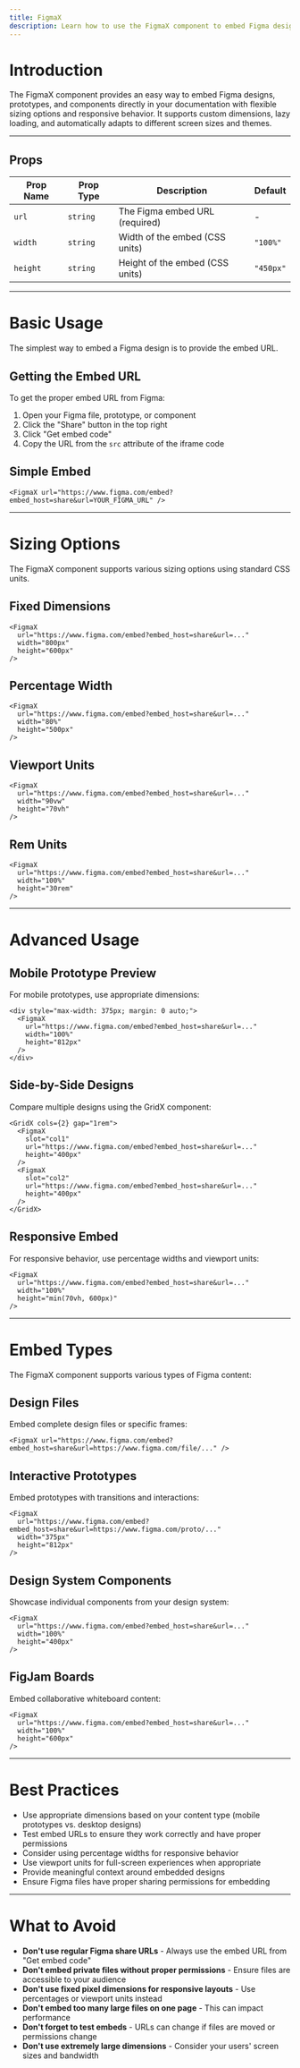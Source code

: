 ```yaml
---
title: FigmaX
description: Learn how to use the FigmaX component to embed Figma designs, prototypes, and components with flexible sizing and responsive behavior.
---
```



# Introduction

The FigmaX component provides an easy way to embed Figma designs, prototypes, and components directly in your documentation with flexible sizing options and responsive behavior. It supports custom dimensions, lazy loading, and automatically adapts to different screen sizes and themes.

----

## Props

| Prop Name | Prop Type | Description | Default |
|-----------|-----------|-------------|---------|
| `url` | `string` | The Figma embed URL (required) | - |
| `width` | `string` | Width of the embed (CSS units) | `"100%"` |
| `height` | `string` | Height of the embed (CSS units) | `"450px"` |

----

# Basic Usage

The simplest way to embed a Figma design is to provide the embed URL.

## Getting the Embed URL

To get the proper embed URL from Figma:

1. Open your Figma file, prototype, or component
2. Click the "Share" button in the top right
3. Click "Get embed code"
4. Copy the URL from the `src` attribute of the iframe code

## Simple Embed

``` astro
<FigmaX url="https://www.figma.com/embed?embed_host=share&url=YOUR_FIGMA_URL" />
```

<FigmaX 
  url="https://www.figma.com/embed?embed_host=share&url=https%3A%2F%2Fwww.figma.com%2Fdesign%2FHiNQ0kmWACSgJXt7XT8VxK%2FPhosphor-Icons--Community-%3Fnode-id%3D8899-89934%26p%3Df%26t%3Dipg3EcXoAAFFalBP-0"
/>

----

# Sizing Options

The FigmaX component supports various sizing options using standard CSS units.

## Fixed Dimensions

``` astro
<FigmaX 
  url="https://www.figma.com/embed?embed_host=share&url=..." 
  width="800px"
  height="600px"
/>
```

<FigmaX 
  url="https://www.figma.com/embed?embed_host=share&url=https%3A%2F%2Fwww.figma.com%2Fdesign%2FHiNQ0kmWACSgJXt7XT8VxK%2FPhosphor-Icons--Community-%3Fnode-id%3D8899-89934%26p%3Df%26t%3Dipg3EcXoAAFFalBP-0"
  width="800px"
  height="500px"
/>

## Percentage Width

``` astro
<FigmaX 
  url="https://www.figma.com/embed?embed_host=share&url=..." 
  width="80%"
  height="500px"
/>
```

<FigmaX 
  url="https://www.figma.com/embed?embed_host=share&url=https%3A%2F%2Fwww.figma.com%2Fdesign%2FHiNQ0kmWACSgJXt7XT8VxK%2FPhosphor-Icons--Community-%3Fnode-id%3D8899-89934%26p%3Df%26t%3Dipg3EcXoAAFFalBP-0"
  width="80%"
  height="400px"
/>

## Viewport Units

``` astro
<FigmaX 
  url="https://www.figma.com/embed?embed_host=share&url=..." 
  width="90vw"
  height="70vh"
/>
```

## Rem Units

``` astro
<FigmaX 
  url="https://www.figma.com/embed?embed_host=share&url=..." 
  width="100%"
  height="30rem"
/>
```

----

# Advanced Usage

## Mobile Prototype Preview

For mobile prototypes, use appropriate dimensions:

``` astro
<div style="max-width: 375px; margin: 0 auto;">
  <FigmaX 
    url="https://www.figma.com/embed?embed_host=share&url=..." 
    width="100%"
    height="812px"
  />
</div>
```

## Side-by-Side Designs

Compare multiple designs using the GridX component:

``` astro
<GridX cols={2} gap="1rem">
  <FigmaX 
    slot="col1"
    url="https://www.figma.com/embed?embed_host=share&url=..." 
    height="400px"
  />
  <FigmaX 
    slot="col2"
    url="https://www.figma.com/embed?embed_host=share&url=..." 
    height="400px"
  />
</GridX>
```

## Responsive Embed

For responsive behavior, use percentage widths and viewport units:

``` astro
<FigmaX 
  url="https://www.figma.com/embed?embed_host=share&url=..." 
  width="100%"
  height="min(70vh, 600px)"
/>
```

----

# Embed Types

The FigmaX component supports various types of Figma content:

## Design Files

Embed complete design files or specific frames:

``` astro
<FigmaX url="https://www.figma.com/embed?embed_host=share&url=https://www.figma.com/file/..." />
```

## Interactive Prototypes

Embed prototypes with transitions and interactions:

``` astro
<FigmaX 
  url="https://www.figma.com/embed?embed_host=share&url=https://www.figma.com/proto/..." 
  width="375px"
  height="812px"
/>
```

## Design System Components

Showcase individual components from your design system:

``` astro
<FigmaX 
  url="https://www.figma.com/embed?embed_host=share&url=..." 
  width="100%"
  height="400px"
/>
```

## FigJam Boards

Embed collaborative whiteboard content:

``` astro
<FigmaX 
  url="https://www.figma.com/embed?embed_host=share&url=..." 
  width="100%"
  height="600px"
/>
```

----

# Best Practices

- Use appropriate dimensions based on your content type (mobile prototypes vs. desktop designs)
- Test embed URLs to ensure they work correctly and have proper permissions
- Consider using percentage widths for responsive behavior
- Use viewport units for full-screen experiences when appropriate
- Provide meaningful context around embedded designs
- Ensure Figma files have proper sharing permissions for embedding

----

# What to Avoid

- **Don't use regular Figma share URLs** - Always use the embed URL from "Get embed code"
- **Don't embed private files without proper permissions** - Ensure files are accessible to your audience
- **Don't use fixed pixel dimensions for responsive layouts** - Use percentages or viewport units instead
- **Don't embed too many large files on one page** - This can impact performance
- **Don't forget to test embeds** - URLs can change if files are moved or permissions change
- **Don't use extremely large dimensions** - Consider your users' screen sizes and bandwidth